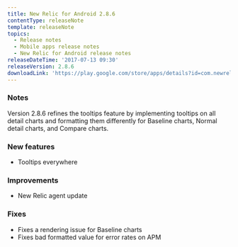 ```yaml
---
title: New Relic for Android 2.8.6
contentType: releaseNote
template: releaseNote
topics:
  - Release notes
  - Mobile apps release notes
  - New Relic for Android release notes
releaseDateTime: '2017-07-13 09:30'
releaseVersion: 2.8.6
downloadLink: 'https://play.google.com/store/apps/details?id=com.newrelic.rpm&hl=en'
---
```


### Notes

Version 2.8.6 refines the tooltips feature by implementing tooltips on all detail charts and formatting them differently for Baseline charts, Normal detail charts, and Compare charts.

### New features

* Tooltips everywhere

### Improvements

* New Relic agent update

### Fixes

* Fixes a rendering issue for Baseline charts
* Fixes bad formatted value for error rates on APM
